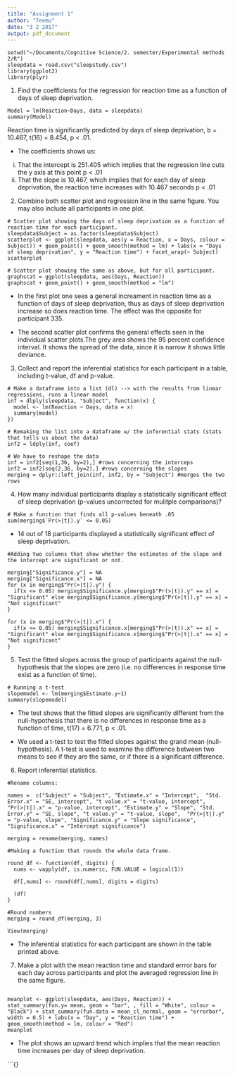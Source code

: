 ---
title: "Assignment 1"
author: "Teemu"
date: "3 2 2017"
output: pdf_document
---


```{}
setwd("~/Documents/Cognitive Science/2. semester/Experimental methods 2/R")
sleepdata = read.csv("sleepstudy.csv")
library(ggplot2)
library(plyr)

```

1) Find the coefficients for the regression for reaction time as a function of days of sleep deprivation.

```{}
Model = lm(Reaction~Days, data = sleepdata)
summary(Model)

```

Reaction time is significantly predicted by days of sleep deprivation, b = 10.467, t(16) = 8.454, p < .01.

- The coefficients shows us:
i) That the intercept is 251.405 which implies that the regression line cuts the y axis at this point p < .01
ii) That the slope is 10,467, which implies that for each day of sleep deprivation, the reaction time increases with 10.467 seconds p < .01


2) Combine both scatter plot and regression line in the same figure. You may also include all participants in one plot.

```{}
# Scatter plot showing the days of sleep deprivation as a function of reaction time for each participant.
sleepdata$Subject = as.factor(sleepdata$Subject)
scatterplot <- ggplot(sleepdata, aes(y = Reaction, x = Days, colour = Subject)) + geom_point() + geom_smooth(method = lm) + labs(x = "Days of sleep deprivation", y = "Reaction time") + facet_wrap(~ Subject)
scatterplot

# Scatter plot showing the same as above, but for all participant. 
graphscat = ggplot(sleepdata, aes(Days, Reaction))
graphscat + geom_point() + geom_smooth(method = "lm")

```

- In the first plot one sees a general increament in reaction time as a function of days of sleep deprivation, thus as days of sleep deprivation increase so does reaction time. The effect was the opposite for participant 335.

- The second scatter plot confirms the general effects seen in the individual scatter plots.The grey area shows the 95 percent confidence interval. It shows the spread of the data, since it is narrow it shows little deviance. 

3) Collect and report the inferential statistics for each participant in a table, including t-value, df and
p-value.

```{}
# Make a dataframe into a list (dl) --> with the results from linear regressions, runs a linear model 
inf = dlply(sleepdata, "Subject", function(x) {
  model <- lm(Reaction ~ Days, data = x)
  summary(model)
})

# Remaking the list into a dataframe w/ the inferential stats (stats that tells us about the data)
inf2 = ldply(inf, coef)

# We have to reshape the data
inf = inf2[seq(1,36, by=2),] #rows concerning the interceps
inf2 = inf2[seq(2,36, by=2),] #rows concerning the slopes
merging = dplyr::left_join(inf, inf2, by = "Subject") #merges the two rows

```

4) How many individual participants display a statistically significant effect of sleep deprivation (p-values uncorrected for mulitple comparisons)?

```{}
# Make a function that finds all p-values beneath .05
sum(merging$`Pr(>|t|).y` <= 0.05)
```

- 14 out of 18 participants displayed a statistically significant effect of sleep deprivation.

```{}
#Adding two columns that show whether the estimates of the slope and the intercept are significant or not. 

merging["Significance.y"] = NA
merging["Significance.x"] = NA
for (x in merging$"Pr(>|t|).y") {
  if(x <= 0.05) merging$Significance.y[merging$"Pr(>|t|).y" == x] = "Significant" else merging$Significance.y[merging$"Pr(>|t|).y" == x] = "Not significant"
}

for (x in merging$"Pr(>|t|).x") {
  if(x <= 0.05) merging$Significance.x[merging$"Pr(>|t|).x" == x] = "Significant" else merging$Significance.x[merging$"Pr(>|t|).x" == x] = "Not significant"
}
```

5) Test the fitted slopes across the group of participants against the null-hypothesis that the slopes are zero (i.e. no differences in response time exist as a function of time).

```{}
# Running a t-test
slopemodel <- lm(merging$Estimate.y~1) 
summary(slopemodel)

```

- The test shows that the fitted slopes are significantly different from the null-hypothesis that there is no differences in response time as a function of time, t(17) = 6.771, p < .01.

- We used a t-test to test the fitted slopes against the grand mean (null-hypothesis). A t-test is used to examine the difference between two means to see if they are the same, or if there is a significant difference.

6) Report inferential statistics.

```{}
#Rename columns:

names =  c("Subject" = "Subject", "Estimate.x" = "Intercept",  "Std. Error.x" = "SE, intercept", "t value.x" = "t-value, intercept",     "Pr(>|t|).x" = "p-value, intercept", "Estimate.y" = "Slope", "Std. Error.y" = "SE, slope", "t value.y" = "t-value, slope",  "Pr(>|t|).y" = "p-value, slope", "Significance.y" = "Slope significance", "Significance.x" = "Intercept significance")

merging = rename(merging, names)

#Making a function that rounds the whole data frame. 

round_df <- function(df, digits) {
  nums <- vapply(df, is.numeric, FUN.VALUE = logical(1))

  df[,nums] <- round(df[,nums], digits = digits)

  (df)
}

#Round numbers 
merging = round_df(merging, 3)

View(merging)
```
- The inferential statistics for each participant are shown in the table printed above. 

7) Make a plot with the mean reaction time and standard errror bars for each day across participants and plot the averaged regression line in the same figure.

```{}

meanplot <- ggplot(sleepdata, aes(Days, Reaction)) + stat_summary(fun.y= mean, geom = "bar", , fill = "White", colour = "Black") + stat_summary(fun.data = mean_cl_normal, geom = "errorbar", width = 0.5) + labs(x = "Day", y = "Reaction time") + geom_smooth(method = lm, colour = "Red")
meanplot

```

- The plot shows an upward trend which implies that the mean reaction time increases per day of sleep deprivation.


```{}
